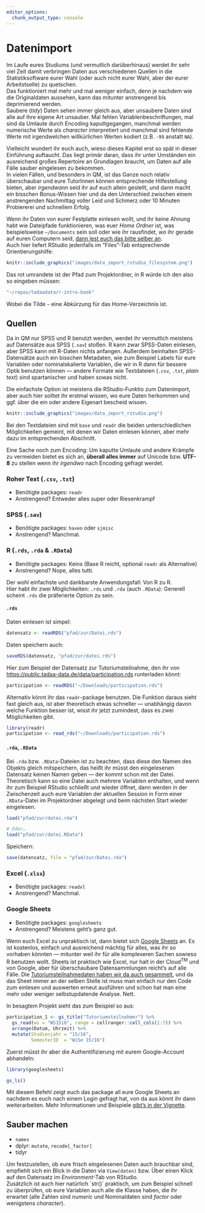 ```yaml
---
editor_options: 
  chunk_output_type: console
---
```

# Datenimport

Im Laufe eures Studiums (und vermutlich darüberhinaus) werdet ihr sehr viel Zeit damit verbringen Daten aus verschiedenen Quellen in die Statistiksoftware eurer Wahl (oder auch nicht eurer Wahl, aber der eurer Arbeitstselle) zu quetschen.  
Das funktioniert mal mehr und mal weniger einfach, denn je nachdem wie die Originaldaten aussehen, kann das mitunter anstrengend bis deprimierend werden.  
Saubere (*tidy*) Daten sehen immer gleich aus, aber unsaubere Daten sind alle auf ihre eigene Art unsauber. Mal fehlen Variablenbeschriftungen, mal sind da Umlaute durch Encoding kaputtgegangen, manchmal werden numerische Werte als *character* interpretiert und manchmal sind fehlende Werte mit irgendwelchen willkürlichen Werten kodiert (z.B. `-99` anstatt `NA`).  

Vielleicht wundert ihr euch auch, wieso dieses Kapitel erst so spät in dieser Einführung auftaucht. Das liegt primär daran, dass ihr unter Umständen ein ausreichend großes Repertoire an Grundlagen braucht, um Daten auf alle Fälle sauber eingelesen zu bekommen.  
In vielen Fällen, und besonders in QM, ist das Ganze noch relativ überschaubar und eure TutorInnen können entsprechende Hilfestellung bieten, aber *irgendwann* seid ihr auf euch allein gestellt, und dann macht ein bisschen Bonus-Wissen hier und da den Unterschied zwischen einem anstrengenden Nachmittag voller Leid und Schmerz oder 10 Minuten Probiererei und schnellem Erfolg.

Wenn ihr Daten von eurer Festplatte einlesen wollt, und ihr keine Ahnung habt wie Dateipfade funktionieren, was euer *Home Ordner* ist, was beispielsweise `~/Documents` sein soll oder wie ihr rausfindet, *wo* ihr gerade auf euren Computern seid, [dann lest euch das bitte selber an](https://de.wikipedia.org/wiki/Pfadname).  
Auch hier liefert RStudio jedenfalls im "Files"-Tab entsprechende Orientierungshilfe:

```r
knitr::include_graphics("images/data_import_rstudio_filesystem.png")
```

Das rot umrandete ist der Pfad zum Projektordner, in R würde ich den also so eingeben müssen:

```sh
"~/repos/tadaadata/r-intro-book"
```

Wobei die Tilde `~` eine Abkürzung für das Home-Verzeichnis ist.


## Quellen

Da in QM nur SPSS und R benutzt werden, werdet ihr vermutlich meistens auf Datensätze aus SPSS (`.sav`) stoßen. R kann zwar SPSS-Daten einlesen, aber SPSS kann mit R-Daten nichts anfangen. Außerdem beinhalten SPSS-Datensätze auch ein bisschen Metadaten, wie zum Beispiel Labels für eure Variablen oder nominalskalierte Variablen, die wir in R dann für bessere Optik benutzen können — andere Formate wie Textdateien (`.csv`, `.txt`, *plain text*) sind spartanischer und haben sowas nicht.    

Die einfachste Option ist meistens die RStudio-Funktio zum Datenimport, aber auch hier solltet ihr erstmal wissen, wo eure Daten herkommen und ggf. über die ein oder andere Eigenart bescheid wissen.

```r
knitr::include_graphics("images/data_import_rstudio.png")
```

Bei den Textdateien sind mit `base` und `readr` die beiden unterschiedlichen Möglichkeiten gemeint, mit denen wir Daten einlesen können, aber mehr dazu im entsprechenden Abschnitt.

Eine Sache noch zum Encoding: Um kaputte Umlaute und andere Krämpfe zu vermeiden bietet es sich an, **überall alles immer** auf Unicode bzw. **UTF-8** zu stellen wenn ihr _irgendwo_ nach Encoding gefragt werdet.

### Roher Text (`.csv`, `.txt`)

- Benötigte packages: `readr`
- Anstrengend? Entweder alles super oder Riesenkrampf

### SPSS (`.sav`)

- Benötigte packages: `haven` oder `sjmisc`
- Anstrengend? Manchmal.

### R (`.rds`, `.rda` & `.RData`)

- Benötigte packages: Keins (Base R reicht, optional `readr` als Alternative)
- Anstrengend? Nope, alles tutti.

Der wohl einfachste und dankbarste Anwendungsfall: Von R zu R.  
Hier habt ihr zwei Möglichkeiten: `.rds` und `.rda` (auch `.RData`): Generell scheint `.rds` die präferierte Option zu sein.

#### `.rds`

Daten einlesen ist simpel:

```r
datensatz <- readRDS("pfad/zur/Datei.rds")
```

Daten speichern auch:

```r
saveRDS(datensatz, "pfad/zur/datei.rds")
```

Hier zum Beispiel der Datensatz zur Tutoriumsteilnahme, den ihr von <https://public.tadaa-data.de/data/participation.rds> runterladen könnt:

```r
participation <- readRDS("~/Downloads/participation.rds")
```

Alternativ könnt ihr das `readr`-package benutzen. Die Funktion daraus sieht fast gleich aus, ist aber theoretisch etwas schneller — unabhängig davon welche Funktion besser ist, wisst ihr jetzt zumindest, dass es zwei Möglichkeiten gibt.

```r
library(readr)
participation <- read_rds("~/Downloads/participation.rds")
```



#### `.rda`, `.RData`

Bei `.rda` bzw. `.RData`-Dateien ist zu beachten, dass diese den Namen des Objekts gleich mitspeichern, das heißt ihr müsst den eingelesenen Datensatz keinen Namen geben — der kommt schon mit der Datei.  
Theoretisch kann so eine Datei auch mehrere Variablen enthalten, und wenn ihr zum Beispiel RStudio schließt und wieder öffnet, dann werden in der Zwischenzeit auch eure Variablen der aktuellen Session in Form einer `.RData`-Datei im Projektordner abgelegt und beim nächsten Start wieder eingelesen.

```r
load("pfad/zur/datei.rda")

# Oder…
load("pfad/zur/datei.RData")

```

Speichern:

```r
save(datensatz, file = "pfad/zur/Datei.rda")
```

### Excel (`.xlsx`)

- Benötigte packages: `readxl`
- Anstrengend? Manchmal.

### Google Sheets

- Benötigte packages: `googlesheets`
- Anstrengend? Meistens geht's ganz gut.

Wenn euch Excel zu unpraktisch ist, dann bietet sich [Google Sheets](https://www.google.com/sheets/about/) an. Es ist kostenlos, einfach und ausreichend mächtig für alles, was ihr so vorhaben könnten — mitunter weil ihr für alle komplexeren Sachen sowieso R benutzen wollt. Sheets ist praktisch wie Excel, nur halt in der Cloud<sup>TM</sup> und von Google, aber für überschaubare Datensammlungen reicht's auf alle Fälle. Die [Tutoriumsteilnahmedaten haben wir da auch gesammelt](https://qmparticipation.tadaa-data.de/), und da das Sheet immer an der selben Stelle ist muss man einfach nur den Code zum einlesen und auswerten erneut ausführen und schon hat man eine mehr oder weniger selbstupdatende Analyse. Nett.

In besagtem Projekt sieht das zum Beispiel so aus:

```r
participation_1 <- gs_title("Tutoriumsteilnehmer") %>%
  gs_read(ws = "WS1516", range = cellranger::cell_cols(1:7)) %>%
  arrange(Datum, Uhrzeit) %>%
  mutate(Studienjahr = "15/16",
         SemesterID  = "WiSe 15/16")
```

Zuerst müsst ihr aber die Authentifizierung mit eurem Google-Account abhandeln:

```r
library(googlesheets)

gs_ls()
```

Mit diesem Befehl zeigt euch das package all eure Google Sheets an nachdem es euch nach einem Login gefragt hat, von da aus könnt ihr dann weiterarbeiten. 
Mehr Informationen und Beispiele [gibt's in der Vignette](https://rawgit.com/jennybc/googlesheets/master/vignettes/basic-usage.html).


## Sauber machen

- `names`
- dplyr: `mutate`, `recode[_factor]`
- tidyr

Um festzustellen, ob eure frisch eingelesenen Daten auch brauchbar sind, empfiehlt sich ein Blick in die Daten via `View(daten)` bzw. Über einen Klick auf den Datensatz im *Environment*-Tab von RStudio.  
Zusätzlich ist auch hier natürlich `str()´ praktisch, um zum Beispiel schnell zu überprüfen, ob eure Variablen auch alle die Klasse haben, die ihr erwartet (alle Zahlen sind *numeric* und Nominaldaten sind *factor* oder wenigstens *character*).
